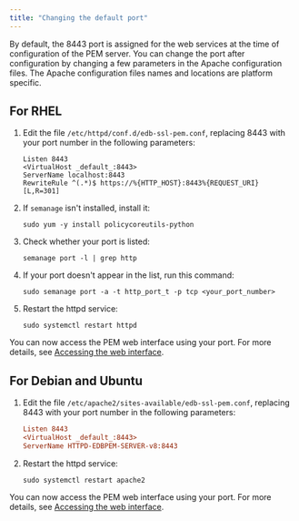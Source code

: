 ```yaml
---
title: "Changing the default port"
---
```


By default, the 8443 port is assigned for the web services at the time of configuration of the PEM server. You can change the port after configuration by changing a few parameters in the Apache configuration files. The Apache configuration files names and locations are platform specific.

## For RHEL


1. Edit the file `/etc/httpd/conf.d/edb-ssl-pem.conf`, replacing 8443 with your port number in the following parameters:
   ```text
   Listen 8443
   <VirtualHost _default_:8443>
   ServerName localhost:8443
   RewriteRule ^(.*)$ https://%{HTTP_HOST}:8443%{REQUEST_URI} [L,R=301]
   ```

1. If `semanage` isn't installed, install it:
   ```shell
   sudo yum -y install policycoreutils-python
   ```

1. Check whether your port is listed:
   ```text
   semanage port -l | grep http
   ```

1. If your port doesn't appear in the list, run this command:
   ```shell
   sudo semanage port -a -t http_port_t -p tcp <your_port_number>
   ```

1. Restart the httpd service:
   ```shell
   sudo systemctl restart httpd
   ```

You can now access the PEM web interface using your port. For more details, see [Accessing the web interface](pem_web_interface).

## For Debian and Ubuntu

1. Edit the file `/etc/apache2/sites-available/edb-ssl-pem.conf`, replacing 8443 with your port number in the following parameters:
   ```ini
   Listen 8443
   <VirtualHost _default_:8443>
   ServerName HTTPD-EDBPEM-SERVER-v8:8443
   ```

1. Restart the httpd service:
   ```shell
   sudo systemctl restart apache2
   ```

You can now access the PEM web interface using your port. For more details, see [Accessing the web interface](pem_web_interface).
